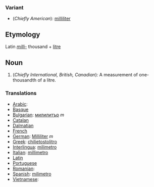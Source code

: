 ===Variant===

* (''Chiefly American''): [[milliliter]]

==Etymology==

Latin ''[[milli-]]'' thousand + [[litre]]

==Noun==

# (''Chiefly International, British, Canadian''): A measurement of one-thousandth of a litre.

===Translations===

*[[Arabic]]: 
*[[Basque]]
*[[Bulgarian]]: [[милилитър]] ''m''
*[[Catalan]]
*[[Dalmatian language|Dalmatian]]
*[[French]]
*[[German]]: [[Milliliter]] ''m''
*[[Greek]]: [[chilietostolitro]]
*[[Interlingua]]: [[milimetro]]
*[[Italian]]: [[millimetro]]
*[[Latin]]
*[[Portuguese]]
*[[Romanian]]:
*[[Spanish]]: [[milimetro]]
*[[Vietnamese]]: